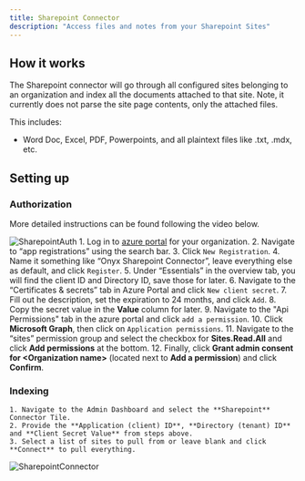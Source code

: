 ```yaml
---
title: Sharepoint Connector
description: "Access files and notes from your Sharepoint Sites"
---
```


## How it works

The Sharepoint connector will go through all configured sites belonging to an organization and
index all the documents attached to that site. Note, it currently does not parse the site page
contents, only the attached files.

This includes:

- Word Doc, Excel, PDF, Powerpoints, and all plaintext files like .txt, .mdx, etc.

## Setting up

### Authorization

More detailed instructions can be found following the video below.

![SharepointAuth](/images/connectors/sharepoint/SharepointAuth.gif) 1. Log in to [azure portal](https://portal.azure.com/#home) for your organization. 2. Navigate to “app registrations” using the search bar. 3. Click `New Registration`. 4. Name it something like “Onyx Sharepoint Connector”, leave everything else as default, and click `Register`. 5. Under “Essentials” in the overview tab, you will find the client ID and Directory ID, save those for later. 6. Navigate to the “Certificates & secrets” tab in Azure Portal and click `New client secret`. 7. Fill out he description, set the expiration to 24 months, and click `Add`. 8. Copy the secret value in the **Value** column for later. 9. Navigate to the "Api Permissions" tab in the azure portal and click `add a permission`. 10. Click **Microsoft Graph**, then click on `Application permissions`. 11. Navigate to the “sites” permission group and select the checkbox for **Sites.Read.All** and click **Add permissions** at the bottom. 12. Finally, click **Grant admin consent for \<Organization name\>** (located next to **Add a permission**) and click **Confirm**.

### Indexing

    1. Navigate to the Admin Dashboard and select the **Sharepoint** Connector Tile.
    2. Provide the **Application (client) ID**, **Directory (tenant) ID** and **Client Secret Value** from steps above.
    3. Select a list of sites to pull from or leave blank and click **Connect** to pull everything.

![SharepointConnector](/images/connectors/sharepoint/SharepointConnector.png)
